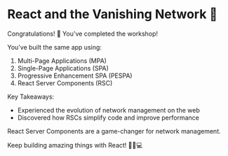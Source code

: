 # React and the Vanishing Network 🧙

Congratulations! 🎉 You've completed the workshop!

You've built the same app using:

1. Multi-Page Applications (MPA)
2. Single-Page Applications (SPA)
3. Progressive Enhancement SPA (PESPA)
4. React Server Components (RSC)

Key Takeaways:

- Experienced the evolution of network management on the web
- Discovered how RSCs simplify code and improve performance

React Server Components are a game-changer for network management.

Keep building amazing things with React! 🧙‍♂️💻
